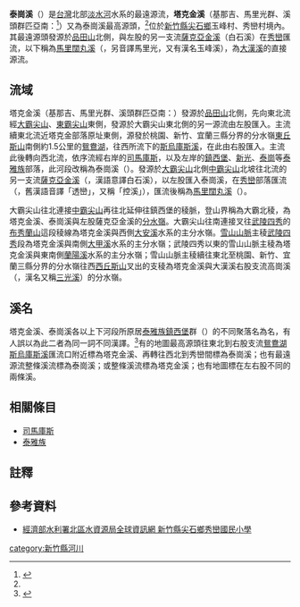 {{Geobox |河流
| name = 泰崗溪；塔克金溪
| native_name ={{lang-tay|Thyakan}}；<br/>基那吉、馬里光群：{{lang|tay|Tqzing}}、<br/>溪頭群匹亞南：{{lang|tay|gong Sinta}}
| native_name_lang = tay
| other_name =
| etymology =
| image = Taigang Creek 泰崗溪 - panoramio.jpg
| image_size =
| caption    =
| parent = [[淡水河|淡水河]]水系
| tributary_right = [[鴛鴦湖|鴛鴦湖]]－[[斯烏庫斯溪|斯烏庫斯溪]]
| source     = [[品田山|品田山]]北側
|source_elevation = 3524
|source_lat_d = 24 | source_lat_m = 25 | source_lat_s = 42 | source_lat_NS = N
|source_long_d = 121 | source_long_m = 16 | source_long_s = 00 | source_long_EW = E
| source1    = [[大霸尖山|大霸尖山]]東北側
|source1_elevation = 3492
|source1_lat_d = 24 | source1_lat_m = 27 | source1_lat_s = 28 | source1_lat_NS = N
|source1_long_d = 121 | source1_long_m = 15 | source1_long_s = 29 | source1_long_EW = E
| source2 = 斯烏庫斯溪
|source2_location = [[鴛鴦湖|鴛鴦湖]]
|source2_elevation = 1669
|source2_lat_d = 24 | source2_lat_m = 34 | source2_lat_s = 33 | source2_lat_NS = N
|source2_long_d = 121 | source2_long_m = 24 | source2_long_s = 03 | source2_long_EW = E
| mouth = [[馬里闊丸溪|馬里闊丸溪]]
| mouth_location = 秀巒（{{lang-tay|Hbun Tunan|link=no}}，舊漢語音譯「透巒」，又稱「控溪」）
|mouth_elevation = 820
|mouth_lat_d = 24 | mouth_lat_m = 37 | mouth_lat_s = 16 | mouth_lat_NS = N
|mouth_long_d =121 | mouth_long_m = 17 | mouth_long_s = 15 | mouth_long_EW = E
| basin_countries =
| location   = [[新竹縣|新竹縣]][[尖石鄉|尖石鄉]]玉峰村、秀巒村
| length     = 
| elevation  = 
| discharge  =
| watershed  = 
}}
'''泰崗溪'''（{{lang-tay|Thyakan}}）是[[台灣|台灣]]北部[[淡水河|淡水河]]水系的最遠源流，'''塔克金溪'''（基那吉、馬里光群{{lang-tay|Tqzing|link=no}}、溪頭群匹亞南：{{lang|tay|gong Sinta}}<ref name="spnp_2008">{{cite report |publisher=內政部營建署雪霸國家公園管理處 |title=雪霸國家公園鄰近地區（尖石、大同等）泰雅族口述歷史訪談暨部落發展規劃 |others=台灣原住民族學院促進會 執行；林益仁 主持；嘎義·亞威 研究員 |date=2008-12 |url=https://np.cpami.gov.tw/filesys/dl/type1/53/shei-pa_32.pdf}}</ref>{{rp|53,60,74,112}}）又為泰崗溪最高源頭，<ref name="yang_2019"/>{{rp|57,58}}位於[[新竹縣|新竹縣]][[尖石鄉|尖石鄉]]玉峰村、秀巒村境內。其最遠源頭發源於[[品田山|品田山]]北側，與左股的另一支流[[薩克亞金溪|薩克亞金溪]]（白石溪）在[[秀巒|秀巒]]匯流，以下稱為[[馬里闊丸溪|馬里闊丸溪]]（{{lang-tay|llyung Mrqwang|link=no}}，另音譯馬里光，又有漢名玉峰溪），為[[大漢溪|大漢溪]]的直接源流。

==流域==
塔克金溪（基那吉、馬里光群{{lang-tay|Tqzing|link=no}}、溪頭群匹亞南：{{lang|tay|gong Sinta}}）發源於[[品田山|品田山]]北側，先向東北流經[[大霸尖山|大霸尖山]]、[[東霸尖山|東霸尖山]]東側，發源於大霸尖山東北側的另一源流由左股匯入。主流續東北流近塔克金部落原址東側，源發於桃園、新竹、宜蘭三縣分界的分水嶺[[東丘斯山|東丘斯山]]{{noteTag|桃園、新竹、宜蘭三縣分界的分水嶺為[[西丘斯山|西丘斯山]]東方約1.8公里處的無名平緩山頭。「西丘斯」為漢語音譯泰雅語，日治地圖標示為{{jpn|j=シッキユス山|rm=Shikkiyusu san|link=no}}。<ref name="map_1907"/>「西」字在此為音譯並非方位，此山頭因位在西丘斯山東方而稱為東丘斯山實為誤稱。}}南側約1.5公里的[[鴛鴦湖|鴛鴦湖]]，往西所流下的[[斯烏庫斯溪|斯烏庫斯溪]]，在此由右股匯入。主流此後轉向西北流，依序流經右岸的[[司馬庫斯|司馬庫斯]]，以及左岸的[[鎮西堡|鎮西堡]]、[[新光部落|新光]]、[[泰崗|泰崗]]等[[泰雅族|泰雅族]]部落，此河段改稱為泰崗溪（{{lang-tay|Thyakan}}）。發源於[[大霸尖山|大霸尖山]]北側[[中霸尖山|中霸尖山]]北坡往北流的另一支流[[薩克亞金溪|薩克亞金溪]]（{{lang-tay|llyung Skayacin|link=no}}，漢語意譯白石溪），以左股匯入泰崗溪，在[[秀巒|秀巒]]部落匯流（{{lang-tay|Hbun Tunan|link=no}}，舊漢語音譯「透巒」，又稱「控溪」{{noteTag|[[薩克亞金溪|薩克亞金溪]]以左股匯入泰崗溪的匯流口[[秀巒|秀巒]]，{{lang-tay|Hbun Tunan|link=no}}，[[台灣戰後時期|戰後]]初期1956年《[[聯勤|聯勤]]版五萬分一地形圖》（俗稱「老五萬」）以漢字「透巒村（控溪）」音譯泰雅語標示，[[台灣日治|日治]]地圖標示為「控溪」。<ref name="twhgis">{{cite map |title=台灣百年歷史地圖 |publisher=[[中央研究院|中央研究院]]人文社會科學研究中心地理資訊科學研究專題中心 |url=https://gissrv4.sinica.edu.tw/gis/twhgis.aspx |at=空間查詢：行政區：新竹縣尖石鄉秀巒村 |access-date=2022-04-24 |archive-date=2021-12-30 |archive-url=https://web.archive.org/web/20211230073820/http://gissrv4.sinica.edu.tw/gis/twhgis.aspx |dead-url=no}}</ref>}}），匯流後稱為[[馬里闊丸溪|馬里闊丸溪]]（{{lang-tay|llyung Mrqwang|link=no}}）。

大霸尖山往北連接[[中霸尖山|中霸尖山]]再往北延伸往鎮西堡的稜脈，登山界稱為大霸北稜，為塔克金溪、泰崗溪與左股薩克亞金溪的[[分水嶺|分水嶺]]。大霸尖山往南連接叉往[[武陵四秀|武陵四秀]]的[[布秀蘭山|布秀蘭山]]這段稜線為塔克金溪與西側[[大安溪|大安溪]]水系的主分水嶺。[[雪山山脈|雪山山脈]]主稜[[武陵四秀|武陵四秀]]段為塔克金溪與南側[[大甲溪|大甲溪]]水系的主分水嶺；武陵四秀以東的雪山山脈主稜為塔克金溪與東南側[[蘭陽溪|蘭陽溪]]水系的主分水嶺；雪山山脈主稜續往東北至桃園、新竹、宜蘭三縣分界的分水嶺往西[[西丘斯山|西丘斯山]]叉出的支稜為塔克金溪與大漢溪右股支流高崗溪（{{lang-tay|gong Gogan|link=no}}，漢名又稱[[三光溪|三光溪]]）的分水嶺。

==溪名==
塔克金溪、泰崗溪各以上下河段所原居[[泰雅族|泰雅族]][[鎮西堡|鎮西堡]]群（{{lang-tay|Cinsbu|link=no}}）的不同聚落名為名，有人誤以為此二者為同一詞不同漢譯。<ref name="yang_2019">{{cite report |author=楊忠義 |date=2019-12-19 |title=雪霸國家公園園區山川古蹟之傳統名稱（泰雅族）先期調查計畫案 期末報告書 |publisher=[[雪霸國家公園|雪霸國家公園]]管理處 |pages=1-103 |url=https://syuejian.spnp.gov.tw/Upload/ResultReport/20200121104747_1081226%E9%9B%AA%E9%9C%B8%E5%9C%8B%E5%AE%B6%E5%85%AC%E5%9C%92%E5%9C%92%E5%8D%80%E5%B1%B1%E5%B7%9D%E5%8F%A4%E8%B9%9F%E4%B9%8B%E5%82%B3%E7%B5%B1%E5%90%8D%E7%A8%B1%E6%9C%9F%E6%9C%AB%E5%A0%B1%E5%91%8A%E6%AA%94.pdf |access-date=2022-02-11 |archive-date=2022-01-04 |archive-url=https://web.archive.org/web/20220104103312/https://syuejian.spnp.gov.tw/Upload/ResultReport/20200121104747_1081226%E9%9B%AA%E9%9C%B8%E5%9C%8B%E5%AE%B6%E5%85%AC%E5%9C%92%E5%9C%92%E5%8D%80%E5%B1%B1%E5%B7%9D%E5%8F%A4%E8%B9%9F%E4%B9%8B%E5%82%B3%E7%B5%B1%E5%90%8D%E7%A8%B1%E6%9C%9F%E6%9C%AB%E5%A0%B1%E5%91%8A%E6%AA%94.pdf |dead-url=no }}</ref>{{rp|57,58}}有的地圖最高源頭往東北到右股支流[[鴛鴦湖|鴛鴦湖]]{{ndash}}[[斯烏庫斯溪|斯烏庫斯溪]]匯流口附近標為塔克金溪、再轉往西北到秀巒間標為泰崗溪；也有最遠源流整條溪流標為泰崗溪；或整條溪流標為塔克金溪；也有地圖標在左右股不同的兩條溪。{{noteTag|[[雪霸國家公園|雪霸國家公園]]傳統名稱調查報告所調查的耆老稱塔克金溪、泰崗溪為最遠源流整條溪流的上下溪段所原居不同聚落為名，<ref name="yang_2019"/>{{rp|57,58}}本條目現以此為準。上河文化《五萬分一台灣地理人文全覽圖》有分別標示，從最高源頭品田山北側，往東北流到源發於桃園、新竹、宜蘭分界的分水嶺[[東丘斯山|東丘斯山]]南側約1.5公里的[[鴛鴦湖|鴛鴦湖]]往西所流下的右股支流（[[斯烏庫斯溪|斯烏庫斯溪]]）匯流口附近，標示為「塔克金溪」，再轉往西北流到秀巒標示為「泰崗溪」。<ref name="sunriver_tqzing">{{cite map |map=秀巒·新光 |title=台灣地理人文全覽圖·北島濁水溪以北 |scale=五萬分一 |edition=五版 |page=26 |section=O8,M6 |date=2017年7月 |location=新北市汐止 |publisher=上河文化 |isbn=978-957-97588-2-6}}</ref>[[台灣日治|日治]]時1907年起調製的《五萬分一蕃地地形圖》另有不同的標示：今左股支流[[薩克亞金溪|薩克亞金溪]]標示為「{{lang|ja|タイヤカン溪}}」（泰崗溪），最遠源流主流標示為「{{lang|ja|タケジン溪}}」（塔克金溪），源發鴛鴦湖的右股支流（斯烏庫斯溪）匯流口對岸有標示「{{lang|ja|タケジン社}}」（塔克金社），西北方約10公里附近有標示「{{lang|ja|タイヤカン}}」、「{{lang|ja|タイヤカン社}}」（泰崗社）。<ref name="map_1907">{{cite map |map=田尾第1號 |script-title=ja:ボンボン山 |series=蕃地地形圖 |scale=五萬分一 |origyear=1907年起調製 |date=1932-02-25 |editor=[[臺灣總督府|臺灣總督府]]民政部警察本署 |location=臺北州臺北市 |publisher=[[臺灣日日新報|臺灣日日新報]]社 |via=[[國立台灣大學圖書館|國立台灣大學圖書館]] 數位化館藏 |url=https://ntu.primo.exlibrisgroup.com/view/UniversalViewer/886NTU_INST/12283870740004786#?c=0&m=0&s=0&cv=0&xywh=1079%2C1686%2C2080%2C816 |access-date=2022-02-12 |archive-date=2022-02-12 |archive-url=https://web.archive.org/web/20220212101735/https://ntu.primo.exlibrisgroup.com/view/UniversalViewer/886NTU_INST/12283870740004786#?c=0&m=0&s=0&cv=0&xywh=1079%2C1686%2C2080%2C816 |dead-url=no}}</ref>}}

==相關條目==
*[[司馬庫斯|司馬庫斯]]
*[[泰雅族|泰雅族]]

==註釋==
{{noteFoot}}

==參考資料==
{{Reflist}}
*[https://web.archive.org/web/20180719054132/https://www.wranb.gov.tw/ct.asp?xItem=4623&ctNode=848&mp=5 經濟部水利署北區水資源局全球資訊網 新竹縣尖石鄉秀巒國民小學]

{{台灣河流}}
{{淡水河}}

[[category:新竹縣河川|category:新竹縣河川]]